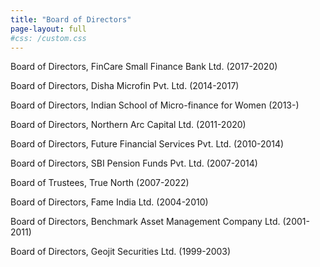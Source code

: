 ```yaml
---
title: "Board of Directors"
page-layout: full
#css: /custom.css
---
```


Board of Directors, FinCare Small Finance Bank Ltd. (2017-2020)

Board of Directors, Disha Microfin Pvt. Ltd. (2014-2017)

Board of Directors, Indian School of Micro-finance for Women (2013-)

Board of Directors, Northern Arc Capital Ltd. (2011-2020)

Board of Directors, Future Financial Services Pvt. Ltd. (2010-2014)

Board of Directors, SBI Pension Funds Pvt. Ltd. (2007-2014)

Board of Trustees, True North (2007-2022)

Board of Directors, Fame India Ltd. (2004-2010)

Board of Directors, Benchmark Asset Management Company Ltd. (2001-2011)

Board of Directors, Geojit Securities Ltd. (1999-2003)
